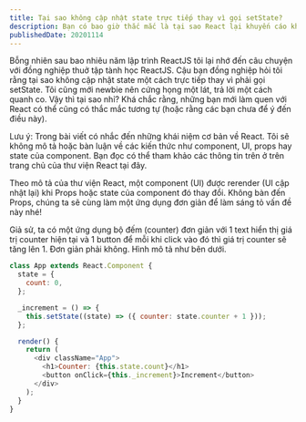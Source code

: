 ```yaml
---
title: Tại sao không cập nhật state trực tiếp thay vì gọi setState?
description: Bạn có bao giờ thắc mắc là tại sao React lại khuyến cáo không nên sửa trực tiếp giá trị trong state hay không? Bài viết này sẽ giải thích cho bạn điều đó. Let go!
publishedDate: 20201114
---
```


Bỗng nhiên sau bao nhiêu năm lập trình ReactJS tôi lại nhớ đến câu chuyện với đồng nghiệp thuở tập tành học ReactJS. Cậu bạn đồng nghiệp hỏi tôi rằng tại sao không cập nhật state một cách trực tiếp thay vì phải gọi setState. Tôi cũng mới newbie nên cứng họng một lát, trả lời một cách quanh co. Vậy thì tại sao nhỉ? Khá chắc rằng, những bạn mới làm quen với React có thể cũng có thắc mắc tương tự (hoặc rằng các bạn chưa để ý đến điều này).

Lưu ý: Trong bài viết có nhắc đến những khái niệm cơ bản về React. Tôi sẽ không mô tả hoặc bàn luận về các kiến thức như component, UI, props hay state của component. Bạn đọc có thể tham khảo các thông tin trên ở trên trang chủ của thư viện React tại đây.

Theo mô tả của thư viện React, một component (UI) được rerender (UI cập nhật lại) khi Props hoặc state của component đó thay đổi. Không bàn đến Props, chúng ta sẽ cùng làm một ứng dụng đơn giản để làm sáng tỏ vấn đề này nhé!

Giả sử, ta có một ứng dụng bộ đếm (counter) đơn giản với 1 text hiển thị giá trị counter hiện tại và 1 button để mỗi khi click vào đó thì giá trị counter sẽ tăng lên 1. Đơn giản phải không. Hình mô tả như bên dưới.

```js render=true
class App extends React.Component {
  state = {
    count: 0,
  };

  _increment = () => {
    this.setState((state) => ({ counter: state.counter + 1 }));
  };

  render() {
    return (
      <div className="App">
        <h1>Counter: {this.state.count}</h1>
        <button onClick={this._increment}>Increment</button>
      </div>
    );
  }
}
```
